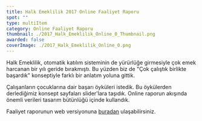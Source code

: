 ```yaml
---
title: Halk Emeklilik 2017 Online Faaliyet Raporu
spot: ""
type: multiItem
category: Online Faaliyet Raporu
thumbnail: ./2017_Halk_Emeklilik_Online_0_Thumbnail.png
awarded: false
coverImage: ./2017_Halk_Emeklilik_Online_0.png
---
```




<MultiItemLayoutOneItem oneItemTitle="HALK EMEKLİLİK 2017 ONLINE FAALİYET RAPORU" oneItemSubTitle="Aile boyu bir online rapor" sliderImages={[HE2017_0]} awarded={false} singleImageLink="">

Halk Emeklilik, otomatik katılım sisteminin de yürürlüğe girmesiyle çok emek harcanan bir yılı geride bırakmıştı. Bu yüzden biz de "Çok çalıştık birlikte başardık" konseptiyle farklı bir anlatım yoluna gittik.

Çalışanların çocuklarına dair başarı öyküleri istedik. Bu öykülerden derlediğimiz konsept sayfaları slider'lara taşıdık. Online raporun akışında önemli verileri tasarım bütünlüğü içinde kullandık.

Faaliyet raporunun web versiyonuna [buradan](http://www.halkemeklilik.com.tr/PageGalleryFiles/FaaliyetRaporlari/2017/index.html) ulaşabilirsiniz.

</MultiItemLayoutOneItem>
